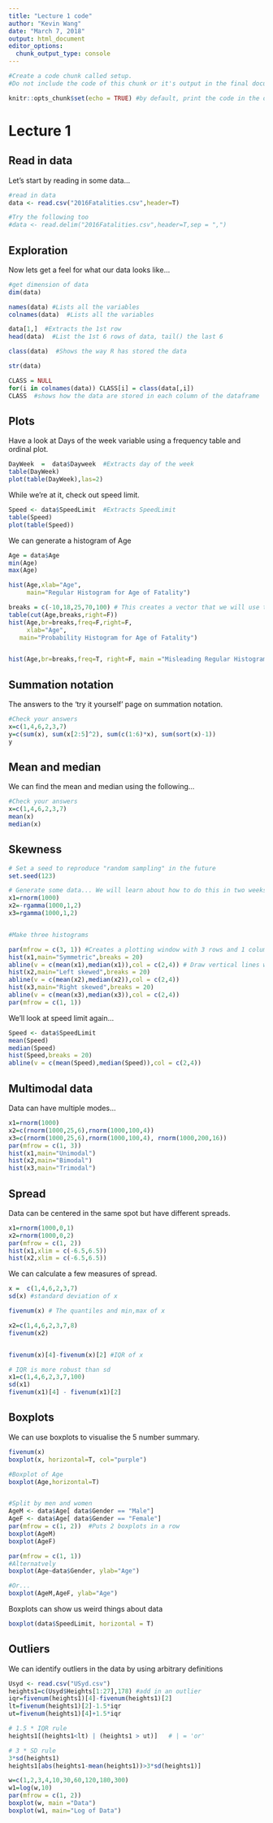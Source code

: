 ```yaml
---
title: "Lecture 1 code"
author: "Kevin Wang"
date: "March 7, 2018"
output: html_document
editor_options: 
  chunk_output_type: console
---
```



```r

#Create a code chunk called setup.
#Do not include the code of this chunk or it's output in the final document.

knitr::opts_chunk$set(echo = TRUE) #by default, print the code in the document.

```


# Lecture 1

## Read in data

Let's start by reading in some data...


```r

#read in data
data <- read.csv("2016Fatalities.csv",header=T) 

#Try the following too
#data <- read.delim("2016Fatalities.csv",header=T,sep = ",") 


```


## Exploration

Now lets get a feel for what our data looks like... 

```r

#get dimension of data
dim(data)

names(data) #Lists all the variables
colnames(data)  #Lists all the variables

data[1,]  #Extracts the 1st row
head(data)  #List the 1st 6 rows of data, tail() the last 6

class(data)  #Shows the way R has stored the data

str(data)

CLASS = NULL
for(i in colnames(data)) CLASS[i] = class(data[,i]) 
CLASS  #shows how the data are stored in each column of the dataframe
```


## Plots


Have a look at Days of the week variable using a frequency table and ordinal plot.
```r
DayWeek  =  data$Dayweek  #Extracts day of the week
table(DayWeek)
plot(table(DayWeek),las=2)
```


While we're at it, check out speed limit.
```r
Speed <- data$SpeedLimit  #Extracts SpeedLimit
table(Speed)
plot(table(Speed))
```



We can generate a histogram of Age
```r
Age = data$Age
min(Age)
max(Age)

hist(Age,xlab="Age",
     main="Regular Histogram for Age of Fatality")

breaks = c(-10,18,25,70,100) # This creates a vector that we will use to define the breaks
table(cut(Age,breaks,right=F))   
hist(Age,br=breaks,freq=F,right=F,
     xlab="Age",
   main="Probability Histogram for Age of Fatality")  


hist(Age,br=breaks,freq=T, right=F, main ="Misleading Regular Histogram")
```



## Summation notation

The answers to the 'try it yourself' page on summation notation.
```r
#Check your answers
x=c(1,4,6,2,3,7)
y=c(sum(x), sum(x[2:5]^2), sum(c(1:6)*x), sum(sort(x)-1))
y

```


## Mean and median

We can find the mean and median using the following...

```r
#Check your answers
x=c(1,4,6,2,3,7)
mean(x)
median(x)
```


## Skewness

```r

# Set a seed to reproduce "random sampling" in the future
set.seed(123)

# Generate some data... We will learn about how to do this in two weeks
x1=rnorm(1000)
x2=-rgamma(1000,1,2)
x3=rgamma(1000,1,2)


#Make three histograms

par(mfrow = c(3, 1)) #Creates a plotting window with 3 rows and 1 columns
hist(x1,main="Symmetric",breaks = 20)
abline(v = c(mean(x1),median(x1)),col = c(2,4)) # Draw vertical lines where the mean and median are that are red(2) and blue(4)... could use col=c('red','blue') instead.
hist(x2,main="Left skewed",breaks = 20)
abline(v = c(mean(x2),median(x2)),col = c(2,4))
hist(x3,main="Right skewed",breaks = 20)
abline(v = c(mean(x3),median(x3)),col = c(2,4))
par(mfrow = c(1, 1))
```

We'll look at speed limit again...
```r
Speed <- data$SpeedLimit
mean(Speed)
median(Speed)
hist(Speed,breaks = 20)
abline(v = c(mean(Speed),median(Speed)),col = c(2,4))

```

## Multimodal data

Data can have multiple modes...
```r
x1=rnorm(1000)
x2=c(rnorm(1000,25,6),rnorm(1000,100,4))
x3=c(rnorm(1000,25,6),rnorm(1000,100,4), rnorm(1000,200,16))
par(mfrow = c(1, 3))
hist(x1,main="Unimodal")
hist(x2,main="Bimodal")
hist(x3,main="Trimodal")
```


## Spread

Data can be centered in the same spot but have different spreads. 

```r
x1=rnorm(1000,0,1)
x2=rnorm(1000,0,2)
par(mfrow = c(1, 2)) 
hist(x1,xlim = c(-6.5,6.5))
hist(x2,xlim = c(-6.5,6.5))
```


We can calculate a few measures of spread.
```r

x =  c(1,4,6,2,3,7)
sd(x) #standard deviation of x

fivenum(x) # The quantiles and min,max of x

x2=c(1,4,6,2,3,7,8)
fivenum(x2)


fivenum(x)[4]-fivenum(x)[2] #IQR of x

# IQR is more robust than sd
x1=c(1,4,6,2,3,7,100)
sd(x1)
fivenum(x1)[4] - fivenum(x1)[2]
```


## Boxplots

We can use boxplots to visualise the 5 number summary.
```r

fivenum(x)
boxplot(x, horizontal=T, col="purple")

#Boxplot of Age
boxplot(Age,horizontal=T)


#Split by men and women
AgeM <- data$Age[ data$Gender == "Male"]
AgeF <- data$Age[ data$Gender == "Female"]
par(mfrow = c(1, 2))  #Puts 2 boxplots in a row
boxplot(AgeM)
boxplot(AgeF)

par(mfrow = c(1, 1))
#Alternatvely
boxplot(Age~data$Gender, ylab="Age")

#Or...
boxplot(AgeM,AgeF, ylab="Age")


```

Boxplots can show us weird things about data
```r
boxplot(data$SpeedLimit, horizontal = T)
```


## Outliers

We can identify outliers in the data by using arbitrary definitions
```r

Usyd <- read.csv("USyd.csv")
heights1=c(Usyd$Heights[1:27],178) #add in an outlier
iqr=fivenum(heights1)[4]-fivenum(heights1)[2]
lt=fivenum(heights1)[2]-1.5*iqr
ut=fivenum(heights1)[4]+1.5*iqr

# 1.5 * IQR rule
heights1[(heights1<lt) | (heights1 > ut)]   # | = 'or'

# 3 * SD rule
3*sd(heights1)  
heights1[abs(heights1-mean(heights1))>3*sd(heights1)]
```


```r
w=c(1,2,3,4,10,30,60,120,180,300)
w1=log(w,10)
par(mfrow = c(1, 2))
boxplot(w, main ="Data")
boxplot(w1, main="Log of Data")
```

